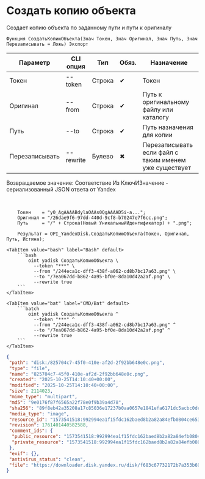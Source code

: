 ﻿---
sidebar_position: 5
description: Создать копию объекта и другие функции для работы с Yandex Disk в Открытом пакете интеграций - бесплатной open-source библиотеке интеграций для 1С:Предприятие 8, OneScript и CLI
keywords: [1C, 1С, 1С:Предприятие, 1С:Предприятие 8.3, API, Интеграция, Сервисы, Обмен, OneScript, CLI, Yandex Disk]
---


# Создать копию объекта
 Создает копию объекта по заданному пути и пути к оригиналу



`Функция СоздатьКопиюОбъекта(Знач Токен, Знач Оригинал, Знач Путь, Знач Перезаписывать = Ложь) Экспорт`

  | Параметр | CLI опция | Тип | Обяз. | Назначение |
  |-|-|-|-|-|
  | Токен | --token | Строка | &#x2714; | Токен |
  | Оригинал | --from | Строка | &#x2714; | Путь к оригинальному файлу или каталогу |
  | Путь | --to | Строка | &#x2714; | Путь назначения для копии |
  | Перезаписывать | --rewrite | Булево | &#x2716; | Перезаписывать если файл с таким именем уже существует |

  
  Возвращаемое значение:   Соответствие Из КлючИЗначение - сериализованный JSON ответа от Yandex

<br/>



```bsl title="Пример использования для 1С:Предприятие/OneScript"
    Токен    = "y0_AgAAAABdylaOAAs0QgAAAAD5i-a...";
    Оригинал = "/26dae9f6-97dd-440d-9cf8-b70247e7f6cc.png";
    Путь     = "/" + Строка(Новый УникальныйИдентификатор) + ".png";

    Результат = OPI_YandexDisk.СоздатьКопиюОбъекта(Токен, Оригинал, Путь, Истина);
```
    

 <Tabs>
  
    <TabItem value="bash" label="Bash" default>
        ```bash
            oint yadisk СоздатьКопиюОбъекта \
              --token "***" \
              --from "/244eca1c-dff3-438f-a062-cd8b7bc17a63.png" \
              --to "/7ea067dd-b862-4a95-bf0e-8da10d42a2af.png" \
              --rewrite true
        ```
    </TabItem>
  
    <TabItem value="bat" label="CMD/Bat" default>
        ```batch
            oint yadisk СоздатьКопиюОбъекта ^
              --token "***" ^
              --from "/244eca1c-dff3-438f-a062-cd8b7bc17a63.png" ^
              --to "/7ea067dd-b862-4a95-bf0e-8da10d42a2af.png" ^
              --rewrite true
        ```
    </TabItem>
</Tabs>


```json title="Результат"
{
 "path": "disk:/825704c7-45f0-410e-af2d-2f92bb648e0c.png",
 "type": "file",
 "name": "825704c7-45f0-410e-af2d-2f92bb648e0c.png",
 "created": "2025-10-25T14:10:40+00:00",
 "modified": "2025-10-25T14:10:40+00:00",
 "size": 2114023,
 "mime_type": "multipart",
 "md5": "9e0176f87f6565a22f78e0f9b39a4d78",
 "sha256": "89f8eb42a35208a17c85036e17237b0aa0657e1841efa6171dc5acbc0dea9e18",
 "media_type": "image",
 "resource_id": "1573541518:992994ea1f15fdc162baed8b2a82a84efb0804ce6537e2faf8d500f62c9ed3d8",
 "revision": 1761401440582588,
 "comment_ids": {
  "public_resource": "1573541518:992994ea1f15fdc162baed8b2a82a84efb0804ce6537e2faf8d500f62c9ed3d8",
  "private_resource": "1573541518:992994ea1f15fdc162baed8b2a82a84efb0804ce6537e2faf8d500f62c9ed3d8"
 },
 "exif": {},
 "antivirus_status": "clean",
 "file": "https://downloader.disk.yandex.ru/disk/f683c67732172b7a353b69323c66e5132db33ca0c956e4ef88c7dc68df52a7d8/68fd12a0/Kdpe3dFisZLPovVA4r-aBmpkby3AOQiLsayEHYapOMw2ylFGSbZZrsWtGPTvHxG_-QDrqSGFBOOsS3b3gKT1zA%3D%3D?uid=1573541518&filename=825704c7-45f0-410e-af2d-2f92bb648e0c.png&disposition=attachment&hash=&limit=0&content_type=multipart&owner_uid=1573541518&fsize=2114023&hid=03d7263840468e281bd0b238a26e7d0d&media_type=image&tknv=v3&etag=9e0176f87f6565a22f78e0f9b39a4d78"
}
```
